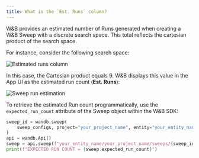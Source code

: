 ```yaml
---
title: What is the `Est. Runs` column?
---
```


W&B provides an estimated number of Runs generated when creating a W&B Sweep with a discrete search space. This total reflects the cartesian product of the search space.

For instance, consider the following search space:

<Frame>
<img src="/images/sweeps/sweeps_faq_whatisestruns_1.png" alt="Estimated runs column"/>
</Frame>

In this case, the Cartesian product equals 9. W&B displays this value in the App UI as the estimated run count (**Est. Runs**):

<Frame>
<img src="/images/sweeps/spaces_sweeps_faq_whatisestruns_2.webp" alt="Sweep run estimation"/>
</Frame>

To retrieve the estimated Run count programmatically, use the `expected_run_count` attribute of the Sweep object within the W&B SDK:

```python
sweep_id = wandb.sweep(
    sweep_configs, project="your_project_name", entity="your_entity_name"
)
api = wandb.Api()
sweep = api.sweep(f"your_entity_name/your_project_name/sweeps/{sweep_id}")
print(f"EXPECTED RUN COUNT = {sweep.expected_run_count}")
```
